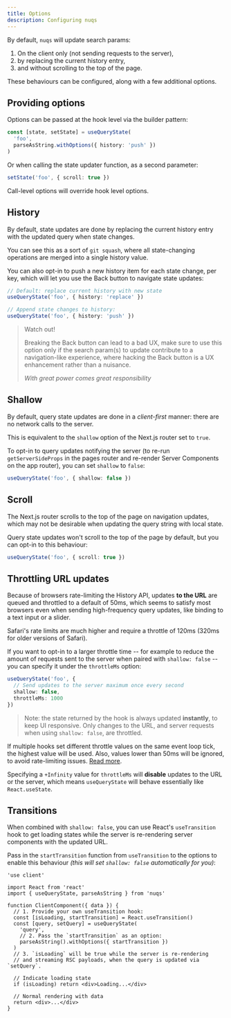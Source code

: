 ```yaml
---
title: Options
description: Configuring nuqs
---
```


By default, `nuqs` will update search params:
1. On the client only (not sending requests to the server),
2. by replacing the current history entry,
3. and without scrolling to the top of the page.

These behaviours can be configured, along with a few additional options.


## Providing options

Options can be passed at the hook level via the builder pattern:

```ts /withOptions/
const [state, setState] = useQueryState(
  'foo',
  parseAsString.withOptions({ history: 'push' })
)
```

Or when calling the state updater function, as a second parameter:

```ts /{ scroll: true }/
setState('foo', { scroll: true })
```

Call-level options will override hook level options.


## History

By default, state updates are done by replacing the current history entry with
the updated query when state changes.

You can see this as a sort of `git squash`, where all state-changing
operations are merged into a single history value.

You can also opt-in to push a new history item for each state change,
per key, which will let you use the Back button to navigate state
updates:

```ts /history: 'replace'/ /history: 'push'/
// Default: replace current history with new state
useQueryState('foo', { history: 'replace' })

// Append state changes to history:
useQueryState('foo', { history: 'push' })
```

> Watch out!
>
> Breaking the Back button can lead to a bad UX, make sure to use this option
> only if the search param(s) to update contribute to a navigation-like experience,
> where hacking the Back button is a UX enhancement rather than a nuisance.
>
> _With great power comes great responsibility_


## Shallow

By default, query state updates are done in a _client-first_ manner: there are
no network calls to the server.

This is equivalent to the `shallow` option of the Next.js router set to `true`.

To opt-in to query updates notifying the server (to re-run `getServerSideProps`
in the pages router and re-render Server Components on the app router),
you can set `shallow` to `false`:

```ts /shallow: false/
useQueryState('foo', { shallow: false })
```


## Scroll

The Next.js router scrolls to the top of the page on navigation updates,
which may not be desirable when updating the query string with local state.

Query state updates won't scroll to the top of the page by default, but you
can opt-in to this behaviour:

```ts /scroll: true/
useQueryState('foo', { scroll: true })
```


## Throttling URL updates

Because of browsers rate-limiting the History API, updates **to the
URL** are queued and throttled to a default of 50ms, which seems to satisfy
most browsers even when sending high-frequency query updates, like binding
to a text input or a slider.

Safari's rate limits are much higher and require a throttle of 120ms (320ms for older
versions of Safari).

If you want to opt-in to a larger throttle time -- for example to reduce the amount
of requests sent to the server when paired with `shallow: false` -- you can
specify it under the `throttleMs` option:

```ts /throttleMs: 1000/
useQueryState('foo', {
  // Send updates to the server maximum once every second
  shallow: false,
  throttleMs: 1000
})
```

> Note: the state returned by the hook is always updated **instantly**, to keep UI responsive.
> Only changes to the URL, and server requests when using `shallow: false`, are throttled.

If multiple hooks set different throttle values on the same event loop tick,
the highest value will be used. Also, values lower than 50ms will be ignored,
to avoid rate-limiting issues.
[Read more](https://francoisbest.com/posts/2023/storing-react-state-in-the-url-with-nextjs#batching--throttling).

Specifying a `+Infinity` value for `throttleMs` will **disable** updates to the
URL or the server, which means `useQueryState` will behave essentially like
`React.useState`.


## Transitions

When combined with `shallow: false`, you can use React's `useTransition` hook
to get loading states while the server is re-rendering server components with
the updated URL.

Pass in the `startTransition` function from `useTransition` to the options
to enable this behaviour _(this will set `shallow: false` automatically for you)_:

```tsx /startTransition/1,3#2
'use client'

import React from 'react'
import { useQueryState, parseAsString } from 'nuqs'

function ClientComponent({ data }) {
  // 1. Provide your own useTransition hook:
  const [isLoading, startTransition] = React.useTransition()
  const [query, setQuery] = useQueryState(
    'query',
    // 2. Pass the `startTransition` as an option:
    parseAsString().withOptions({ startTransition })
  )
  // 3. `isLoading` will be true while the server is re-rendering
  // and streaming RSC payloads, when the query is updated via `setQuery`.

  // Indicate loading state
  if (isLoading) return <div>Loading...</div>

  // Normal rendering with data
  return <div>...</div>
}
```

